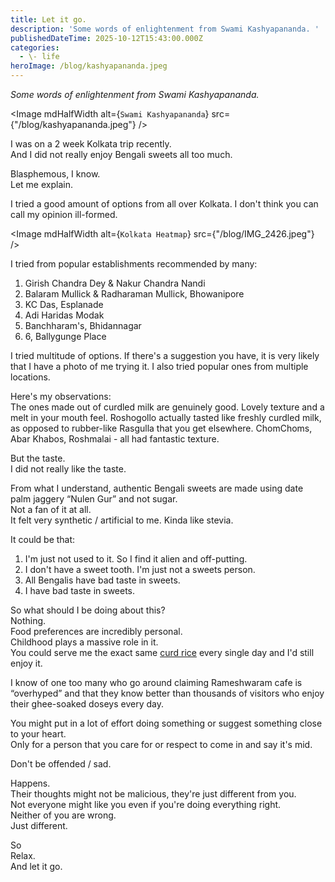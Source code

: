 ```yaml
---
title: Let it go.
description: 'Some words of enlightenment from Swami Kashyapananda. '
publishedDateTime: 2025-10-12T15:43:00.000Z
categories:
  - \- life
heroImage: /blog/kashyapananda.jpeg
---
```


<i>Some words of enlightenment from Swami Kashyapananda.</i>

<Image mdHalfWidth alt={`Swami Kashyapananda`} src={"/blog/kashyapananda.jpeg"} />

I was on a 2 week Kolkata trip recently. \
And I did not really enjoy Bengali sweets all too much.

Blasphemous, I know. \
Let me explain.

I tried a good amount of options from all over Kolkata. I don't think you can call my opinion ill-formed.

<Image mdHalfWidth alt={`Kolkata Heatmap`} src={"/blog/IMG_2426.jpeg"} />

I tried from popular establishments recommended by many:
1. Girish Chandra Dey & Nakur Chandra Nandi
2. Balaram Mullick & Radharaman Mullick, Bhowanipore
3. KC Das, Esplanade
4. Adi Haridas Modak
5. Banchharam's, Bhidannagar
6. 6, Ballygunge Place

I tried multitude of options. If there's a suggestion you have, it is very likely that I have a photo of me trying it. I also tried popular ones from multiple locations.

Here's my observations: \
The ones made out of curdled milk are genuinely good. Lovely texture and a melt in your mouth feel. Roshogollo actually tasted like freshly curdled milk, as opposed to rubber-like Rasgulla that you get elsewhere. ChomChoms, Abar Khabos, Roshmalai - all had fantastic texture.

But the taste. \
I did not really like the taste.

From what I understand, authentic Bengali sweets are made using date palm jaggery “Nulen Gur” and not sugar. \
Not a fan of it at all. \
It felt very synthetic / artificial to me. Kinda like stevia.

It could be that:

1. I'm just not used to it. So I find it alien and off-putting.
2. I don't have a sweet tooth. I'm just not a sweets person.
3. All Bengalis have bad taste in sweets.
4. I have bad taste in sweets.

So what should I be doing about this? \
Nothing. \
Food preferences are incredibly personal. \
Childhood plays a massive role in it. \
You could serve me the exact same [curd rice](/blog/recipe-1-curd-rice) every single day and I'd still enjoy it.

I know of one too many who go around claiming Rameshwaram cafe is “overhyped” and that they know better than thousands of visitors who enjoy their ghee-soaked doseys every day.

You might put in a lot of effort doing something or suggest something close to your heart. \
Only for a person that you care for or respect to come in and say it's mid.

Don't be offended / sad.

Happens. \
Their thoughts might not be malicious, they're just different from you. \
Not everyone might like you even if you're doing everything right. \
Neither of you are wrong. \
Just different.

So \
Relax. \
And let it go.
